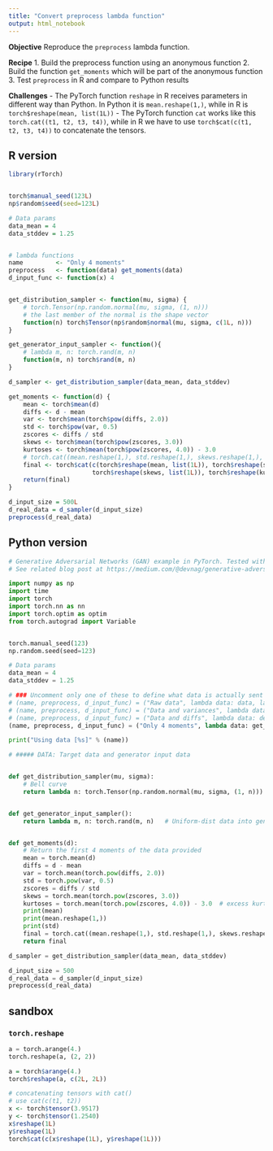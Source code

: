 ```yaml
---
title: "Convert preprocess lambda function"
output: html_notebook
---
```


__Objective__
Reproduce the `preprocess` lambda function.

**Recipe**
1. Build the preprocess function using an anonymous function
2. Build the function `get_moments` which will be part of the anonymous function
3. Test `preprocess` in R and compare to Python results

**Challenges**
- The PyTorch function `reshape` in R receives parameters in different way than Python. In Python it is `mean.reshape(1,)`, while in R is `torch$reshape(mean, list(1L))`
- The PyTorch function `cat` works like this `torch.cat((t1, t2, t3, t4))`, while in R we have to use `torch$cat(c(t1, t2, t3, t4))` to concatenate the tensors.

## R version

```r
library(rTorch)


torch$manual_seed(123L)
np$random$seed(seed=123L)

# Data params
data_mean = 4
data_stddev = 1.25


# lambda functions
name         <- "Only 4 moments"
preprocess   <- function(data) get_moments(data)
d_input_func <- function(x) 4


get_distribution_sampler <- function(mu, sigma) {
    # torch.Tensor(np.random.normal(mu, sigma, (1, n)))
    # the last member of the normal is the shape vector
    function(n) torch$Tensor(np$random$normal(mu, sigma, c(1L, n)))
}

get_generator_input_sampler <- function(){
    # lambda m, n: torch.rand(m, n) 
    function(m, n) torch$rand(m, n)
}

d_sampler <- get_distribution_sampler(data_mean, data_stddev)

get_moments <- function(d) {
    mean <- torch$mean(d)
    diffs <- d - mean
    var <- torch$mean(torch$pow(diffs, 2.0))
    std <- torch$pow(var, 0.5)
    zscores <- diffs / std
    skews <- torch$mean(torch$pow(zscores, 3.0))
    kurtoses <- torch$mean(torch$pow(zscores, 4.0)) - 3.0
    # torch.cat((mean.reshape(1,), std.reshape(1,), skews.reshape(1,), kurtoses.reshape(1,)))
    final <- torch$cat(c(torch$reshape(mean, list(1L)), torch$reshape(std, list(1L)),
                       torch$reshape(skews, list(1L)), torch$reshape(kurtoses, list(1L))))
    return(final)    
}

d_input_size = 500L
d_real_data = d_sampler(d_input_size)
preprocess(d_real_data)
```


## Python version

```python
# Generative Adversarial Networks (GAN) example in PyTorch. Tested with PyTorch 0.4.1, Python 3.6.7 (Nov 2018)
# See related blog post at https://medium.com/@devnag/generative-adversarial-networks-gans-in-50-lines-of-code-pytorch-e81b79659e3f#.sch4xgsa9

import numpy as np
import time
import torch
import torch.nn as nn
import torch.optim as optim
from torch.autograd import Variable


torch.manual_seed(123)
np.random.seed(seed=123)

# Data params
data_mean = 4
data_stddev = 1.25

# ### Uncomment only one of these to define what data is actually sent to the Discriminator
# (name, preprocess, d_input_func) = ("Raw data", lambda data: data, lambda x: x)
# (name, preprocess, d_input_func) = ("Data and variances", lambda data: decorate_with_diffs(data, 2.0), lambda x: x * 2)
# (name, preprocess, d_input_func) = ("Data and diffs", lambda data: decorate_with_diffs(data, 1.0), lambda x: x * 2)
(name, preprocess, d_input_func) = ("Only 4 moments", lambda data: get_moments(data), lambda x: 4)

print("Using data [%s]" % (name))

# ##### DATA: Target data and generator input data


def get_distribution_sampler(mu, sigma):
    # Bell curve
    return lambda n: torch.Tensor(np.random.normal(mu, sigma, (1, n)))  # Gaussian


def get_generator_input_sampler():
    return lambda m, n: torch.rand(m, n)   # Uniform-dist data into generator, _NOT_ Gaussian


def get_moments(d):
    # Return the first 4 moments of the data provided
    mean = torch.mean(d)
    diffs = d - mean
    var = torch.mean(torch.pow(diffs, 2.0))
    std = torch.pow(var, 0.5)
    zscores = diffs / std
    skews = torch.mean(torch.pow(zscores, 3.0))
    kurtoses = torch.mean(torch.pow(zscores, 4.0)) - 3.0  # excess kurtosis, should be 0 for Gaussian
    print(mean)
    print(mean.reshape(1,))
    print(std)
    final = torch.cat((mean.reshape(1,), std.reshape(1,), skews.reshape(1,), kurtoses.reshape(1,)))
    return final
```

```python
d_sampler = get_distribution_sampler(data_mean, data_stddev)

d_input_size = 500
d_real_data = d_sampler(d_input_size)
preprocess(d_real_data)
```



## sandbox

### `torch.reshape`

```python
a = torch.arange(4.)
torch.reshape(a, (2, 2))
```

```r
a = torch$arange(4.)
torch$reshape(a, c(2L, 2L))
```

```r
# concatenating tensors with cat()
# use cat(c(t1, t2))
x <- torch$tensor(3.9517)
y <- torch$tensor(1.2540)
x$reshape(1L)
y$reshape(1L)
torch$cat(c(x$reshape(1L), y$reshape(1L)))
```


